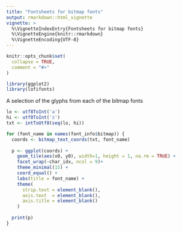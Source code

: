 ```yaml
---
title: "Fontsheets for bitmap fonts"
output: rmarkdown::html_vignette
vignette: >
  %\VignetteIndexEntry{Fontsheets for bitmap fonts}
  %\VignetteEngine{knitr::rmarkdown}
  %\VignetteEncoding{UTF-8}
---
```


```r
knitr::opts_chunk$set(
  collapse = TRUE,
  comment = "#>"
)
```

```r
library(ggplot2)
library(lofifonts)
```


A selection of the glyphs from each of the bitmap fonts

```r
lo <- utf8ToInt('a')
hi <- utf8ToInt('z')
txt <- intToUtf8(seq(lo, hi))

for (font_name in names(font_info$bitmap)) {
  coords <- bitmap_text_coords(txt, font_name)
  
  p <- ggplot(coords) +
    geom_tile(aes(x0, y0), width=1, height = 1, na.rm = TRUE) +
    facet_wrap(~char_idx, ncol = 9)+
    theme_minimal(15) +
    coord_equal() + 
    labs(title = font_name) +
    theme(
      strip.text = element_blank(),
      axis.text  = element_blank(),
      axis.title = element_blank()
    )
  
  print(p)
}
```
